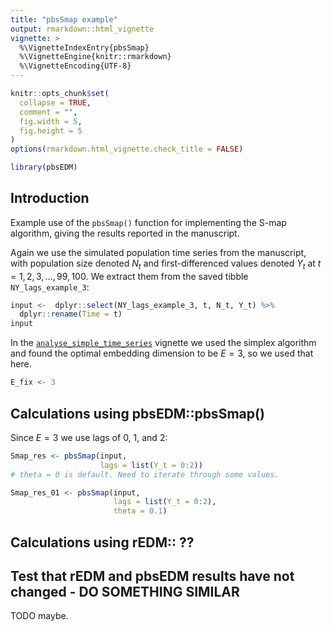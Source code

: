 ```yaml
---
title: "pbsSmap example"
output: rmarkdown::html_vignette
vignette: >
  %\VignetteIndexEntry{pbsSmap}
  %\VignetteEngine{knitr::rmarkdown}
  %\VignetteEncoding{UTF-8}
---
```


```r
knitr::opts_chunk$set(
  collapse = TRUE,
  comment = "",
  fig.width = 5,
  fig.height = 5
)
options(rmarkdown.html_vignette.check_title = FALSE)
```

```r
library(pbsEDM)
```

## Introduction

Example use of the `pbsSmap()` function for implementing the S-map algorithm,
giving the results reported in the manuscript.

Again we use the simulated population time series from the manuscript, with
population size denoted $N_t$ and first-differenced values denoted $Y_t$ at $t = 1, 2, 3, ..., 99, 100$. We
extract them from the saved tibble `NY_lags_example_3`:

```r
input <-  dplyr::select(NY_lags_example_3, t, N_t, Y_t) %>%
  dplyr::rename(Time = t)
input
```

In the [`analyse_simple_time_series`](analyse_simple_time_series.html) vignette
we used the simplex algorithm and found the optimal embedding dimension to be $E
= 3$, so we used that here.

```r
E_fix <- 3
```

## Calculations using pbsEDM::pbsSmap()

Since $E = 3$ we use lags of 0, 1, and 2:
```r
Smap_res <- pbsSmap(input,
                    lags = list(Y_t = 0:2))
# theta = 0 is default. Need to iterate through some values.

Smap_res_01 <- pbsSmap(input,
                       lags = list(Y_t = 0:2),
                       theta = 0.1)
```


## Calculations using rEDM:: ??



## Test that rEDM and pbsEDM results have not changed - DO SOMETHING SIMILAR

TODO maybe.

<!--
TODO

Here we run some tests to check that if any of the above results from `pbsEDM`
or `rEDM` have changed from when this vignette was written (some results are
saved in `NY_lags_example_3`). The tests will give errors if they fail (and any
such failures should be investigated and this vignette updated).

Check the default `rEDM` predictions have not changed.
{r testrEDM}
testthat::expect_equal(NY_lags_example_3$rEDM.pred,
                       rEDM_res$Predictions)       # If no error then they match


Also check that the results with different values of `exclusionsRadius` have not changed:
{r testExcl}
testthat::expect_equal(check_rEDM_excl_1, rEDM_pred_excl_1)
testthat::expect_equal(check_rEDM_excl_2, rEDM_pred_excl_2)
testthat::expect_equal(check_rEDM_excl_3, rEDM_pred_excl_3)


The test in the Independent Code section has already verified that the `pbsEDM`
results have not changed (since they match the `my.pred` results from the original
independent code).
-->
